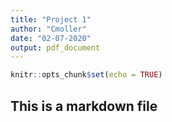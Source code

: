 ```yaml
---
title: "Project 1"
author: "Cmoller"
date: "02-07-2020"
output: pdf_document
---
```


```r
knitr::opts_chunk$set(echo = TRUE)
```

## This is a markdown file
